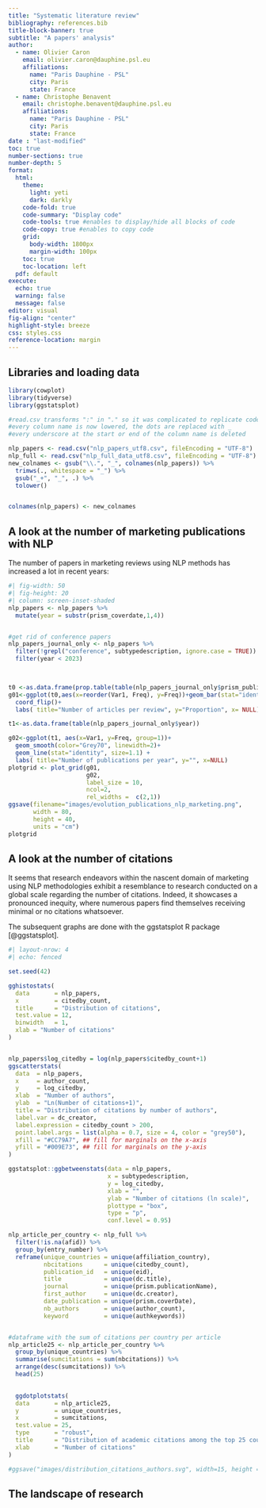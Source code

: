 ```yaml
---
title: "Systematic literature review"
bibliography: references.bib
title-block-banner: true
subtitle: "A papers' analysis"
author:
  - name: Olivier Caron
    email: olivier.caron@dauphine.psl.eu
    affiliations: 
      name: "Paris Dauphine - PSL"
      city: Paris
      state: France
  - name: Christophe Benavent
    email: christophe.benavent@dauphine.psl.eu
    affiliations: 
      name: "Paris Dauphine - PSL"
      city: Paris
      state: France
date : "last-modified"
toc: true
number-sections: true
number-depth: 5
format:
  html:
    theme:
      light: yeti
      dark: darkly
    code-fold: true
    code-summary: "Display code"
    code-tools: true #enables to display/hide all blocks of code
    code-copy: true #enables to copy code
    grid:
      body-width: 1800px
      margin-width: 100px
    toc: true
    toc-location: left
  pdf: default
execute:
  echo: true
  warning: false
  message: false
editor: visual
fig-align: "center"
highlight-style: breeze
css: styles.css
reference-location: margin
---
```


## Libraries and loading data

```r
library(cowplot)
library(tidyverse)
library(ggstatsplot)

#read.csv transforms ":" in "." so it was complicated to replicate code
#every column name is now lowered, the dots are replaced with _
#every underscore at the start or end of the column name is deleted

nlp_papers <- read.csv("nlp_papers_utf8.csv", fileEncoding = "UTF-8")
nlp_full <- read.csv("nlp_full_data_utf8.csv", fileEncoding = "UTF-8")
new_colnames <- gsub("\\.", "_", colnames(nlp_papers)) %>%
  trimws(., whitespace = "_") %>%
  gsub("_+", "_", .) %>%
  tolower()


colnames(nlp_papers) <- new_colnames
```

## A look at the number of marketing publications with NLP

The number of papers in marketing reviews using NLP methods has increased a lot in recent years:\

```r
#| fig-width: 50
#| fig-height: 20
#| column: screen-inset-shaded
nlp_papers <- nlp_papers %>%
  mutate(year = substr(prism_coverdate,1,4))


#get rid of conference papers
nlp_papers_journal_only <- nlp_papers %>%
  filter(!grepl("conference", subtypedescription, ignore.case = TRUE)) %>%
  filter(year < 2023)


  
t0 <-as.data.frame(prop.table(table(nlp_papers_journal_only$prism_publicationname)))
g01<-ggplot(t0,aes(x=reorder(Var1, Freq), y=Freq))+geom_bar(stat="identity")+
  coord_flip()+
  labs( title="Number of articles per review", y="Proportion", x= NULL)

t1<-as.data.frame(table(nlp_papers_journal_only$year))

g02<-ggplot(t1, aes(x=Var1, y=Freq, group=1))+
  geom_smooth(color="Grey70", linewidth=2)+
  geom_line(stat="identity", size=1.1) + 
  labs( title="Number of publications per year", y="", x=NULL)
plotgrid <- plot_grid(g01,
                      g02,
                      label_size = 10,
                      ncol=2,
                      rel_widths =  c(2,1))
ggsave(filename="images/evolution_publications_nlp_marketing.png",
       width = 80, 
       height = 40, 
       units = "cm")
plotgrid


```

## A look at the number of citations

It seems that research endeavors within the nascent domain of marketing using NLP methodologies exhibit a resemblance to research conducted on a global scale regarding the number of citations. Indeed, it showcases a pronounced inequity, where numerous papers find themselves receiving minimal or no citations whatsoever.

The subsequent graphs are done with the ggstatsplot R package [@ggstatsplot].

```r
#| layout-nrow: 4
#| echo: fenced

set.seed(42)

gghistostats(
  data       = nlp_papers,
  x          = citedby_count,
  title      = "Distribution of citations",
  test.value = 12,
  binwidth   = 1,
  xlab = "Number of citations"
)


nlp_papers$log_citedby = log(nlp_papers$citedby_count+1)
ggscatterstats(
  data  = nlp_papers,
  x     = author_count,
  y     = log_citedby,
  xlab  = "Number of authors",
  ylab  = "Ln(Number of citations+1)",
  title = "Distribution of citations by number of authors",
  label.var = dc_creator,
  label.expression = citedby_count > 200,
  point.label.args = list(alpha = 0.7, size = 4, color = "grey50"),
  xfill = "#CC79A7", ## fill for marginals on the x-axis
  yfill = "#009E73", ## fill for marginals on the y-axis
)

ggstatsplot::ggbetweenstats(data = nlp_papers,
                            x = subtypedescription,
                            y = log_citedby,
                            xlab = "",
                            ylab = "Number of citations (ln scale)",
                            plottype = "box",
                            type = "p",
                            conf.level = 0.95)

nlp_article_per_country <- nlp_full %>%
  filter(!is.na(afid)) %>%
  group_by(entry_number) %>%
  reframe(unique_countries = unique(affiliation_country),
          nbcitations      = unique(citedby_count),
          publication_id   = unique(eid),
          title            = unique(dc.title),
          journal          = unique(prism.publicationName),
          first_author     = unique(dc.creator),
          date_publication = unique(prism.coverDate),
          nb_authors       = unique(author_count),
          keyword          = unique(authkeywords))


#dataframe with the sum of citations per country per article
nlp_article25 <- nlp_article_per_country %>%
  group_by(unique_countries) %>%
  summarise(sumcitations = sum(nbcitations)) %>%
  arrange(desc(sumcitations)) %>%
  head(25)
  

  ggdotplotstats(
  data       = nlp_article25,
  y          = unique_countries,
  x          = sumcitations,
  test.value = 25,
  type       = "robust",
  title      = "Distribution of academic citations among the top 25 countries",
  xlab       = "Number of citations"
)

#ggsave("images/distribution_citations_authors.svg", width=15, height = 12)
```

## The landscape of research

```r

```
